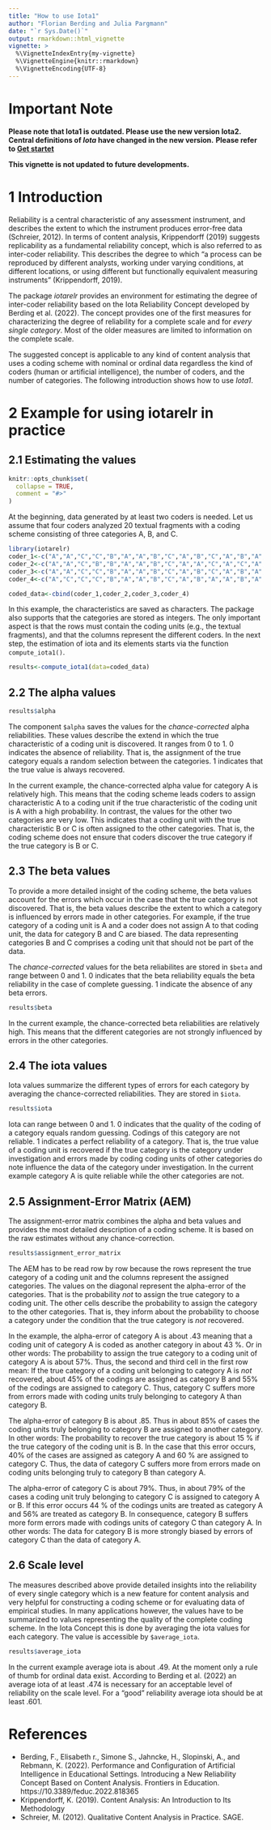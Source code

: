 ```yaml
---
title: "How to use Iota1"
author: "Florian Berding and Julia Pargmann"
date: "`r Sys.Date()`"
output: rmarkdown::html_vignette
vignette: >
  %\VignetteIndexEntry{my-vignette}
  %\VignetteEngine{knitr::rmarkdown}
  %\VignetteEncoding{UTF-8}
---
```

# Important Note
**Please note that Iota1 is outdated. Please use the new version Iota2.**
**Central definitions of *Iota* have changed in the new version.**
**Please refer to [Get startet](iotarelr.html)**

**This vignette is not updated to future developments.**

# 1 Introduction
Reliability is a central characteristic of any assessment instrument, and describes the extent to which the instrument produces error-free data (Schreier, 2012). In terms of content analysis, Krippendorff (2019) suggests replicability as a fundamental reliability concept, which is also referred to as inter-coder reliability. This describes the degree to which "a process can be reproduced by different analysts, working under varying conditions, at different locations, or using different but functionally equivalent measuring instruments" (Krippendorff, 2019).

The package *iotarelr* provides an environment for estimating the degree of inter-coder reliability
based on the Iota Reliability Concept developed by Berding et al. (2022). The concept
provides one of the first measures for characterizing the degree of reliability for a complete scale and
for *every single category*. Most of the older measures are limited to information on the complete scale.

The suggested concept is applicable to any kind of content analysis that uses a coding scheme with nominal or ordinal data regardless the kind of coders (human or artificial intelligence), the number of coders, and the number of categories. 
The following introduction shows how to use *Iota1*.

# 2 Example for using iotarelr in practice
## 2.1 Estimating the values

```r
knitr::opts_chunk$set(
  collapse = TRUE,
  comment = "#>"
)
```
At the beginning, data generated by at least two coders is needed. Let us assume that four coders analyzed 20 textual fragments with a coding scheme consisting of three categories A, B, and C.

```r
library(iotarelr)
coder_1<-c("A","A","C","C","B","A","A","B","C","A","B","C","A","B","A","B","C","A","A","C")
coder_2<-c("A","A","C","B","B","A","A","B","C","A","A","C","A","C","A","B","A","A","A","C")
coder_3<-c("A","A","C","C","B","A","A","B","C","A","B","C","A","B","A","B","C","A","A","C")
coder_4<-c("A","C","C","C","B","A","A","B","C","A","B","A","A","B","A","C","B","A","A","C")

coded_data<-cbind(coder_1,coder_2,coder_3,coder_4)
```
In this example, the characteristics are saved as characters. The package also supports that the categories are stored as integers. The only important aspect is that the rows must contain the coding units (e.g., the textual fragments), and that the columns represent the different coders. In the next step, the estimation of iota and its elements starts via the function `compute_iota1()`.
```r
results<-compute_iota1(data=coded_data)
```

## 2.2 The alpha values
```r
results$alpha
```
The component `$alpha` saves the values for the *chance-corrected* alpha reliabilities. These values describe the extend in which the true characteristic of a coding unit is discovered. It ranges from 0 to 1. 0 indicates the absence of reliability. That is, the assignment of the true category equals a random selection between the categories. 1 indicates that the true value is always recovered.

In the current example, the chance-corrected alpha value for category A is relatively high. This means that the coding scheme leads coders  to assign characteristic A to a coding unit if the true characteristic of the coding unit is A with a high probability. In contrast, the values for the other two categories are very low. This indicates that a coding unit with the true characteristic B or C is often assigned to the other categories. That is, the coding scheme does not ensure that coders discover the true category if the true category is B or C.

## 2.3 The beta values
To provide a more detailed insight of the coding scheme, the beta values account for the errors which occur in the case that the true category is not discovered. That is, the beta values describe the extent to which a category is influenced by errors made in other categories. For example, if the true category of a coding unit is A and a coder does not assign A to that coding unit, the data for category B and C are biased. The data representing categories B and C comprises a coding unit that should not be part of the data.

The *chance-corrected* values for the beta reliabilites are stored in `$beta` and range between 0 and 1. 0 indicates that the beta reliability equals the beta reliability in the case of complete guessing. 1 indicate the absence of any beta errors.
```r
results$beta
```
In the current example, the chance-corrected beta reliabilities are relatively high. This means that the different categories are not strongly influenced by errors in the other categories.

## 2.4 The iota values
Iota values summarize the different types of errors for each category by averaging the chance-corrected reliabilities. They are stored in `$iota`.
```r
results$iota
```
Iota can range between 0 and 1. 0 indicates that the quality of the coding of a category equals random guessing. Codings of this category are not reliable. 1 indicates a perfect reliability of a category. That is, the true value of a coding unit is recovered if the true category is the category under investigation and errors made by coding coding units of other categories do note influence the data of the category under investigation. In the current example category A is quite reliable while the other categories are not.

## 2.5 Assignment-Error Matrix (AEM)
The assignment-error matrix combines the alpha and beta values and provides the most detailed description of a coding scheme. It is based on the raw estimates without any chance-correction.
```r
results$assignment_error_matrix
```
The AEM has to be read row by row because the rows represent the true category of a coding unit and the columns represent the assigned categories. The values on the diagonal represent the alpha-error of the categories. That is the probability *not* to assign the true category to a coding unit. The other cells describe the probability to assign the category to the other categories. That is, they inform about the probability to choose a category under the condition that the true category is *not* recovered.

In the example, the alpha-error of category A is about .43 meaning that a coding unit of category A is coded as another category in about 43 %. Or in other words: The probability to assign the true category to a coding unit of category A is about 57%. Thus, the second and third cell in the first row mean: If the true category of a coding unit belonging to category A is *not* recovered, about 45% of the codings are assigned as category B and 55% of the codings are assigned to category C. Thus, category C suffers more from errors made with coding units truly belonging to category A than category B.

The alpha-error of category B is about .85. Thus in about 85% of cases the coding units truly belonging to category B are assigned to another category. In other words: The probability to recover the true category is about 15 % if the true category of the coding unit is B. In the case that this error occurs, 40% of the cases are assigned as category A and 60 % are assigned to category C. Thus, the data of category C suffers more from errors made on coding units belonging truly to category B than category A.

The alpha-error of category C is about 79%. Thus, in about 79% of the cases a coding unit truly belonging to category C is assigned to category A or B. If this error occurs 44 % of the codings units are treated as category A and 56% are treated as category B. In consequence, category B suffers more form errors made with codings units of category C than category A. In other words: The data for category B is more strongly biased by errors of category C than the data of category A.

## 2.6 Scale level
The measures described above provide detailed insights into the reliability of every single category which is a new feature for content analysis and very helpful for constructing a coding scheme or for evaluating data of empirical studies. In many applications however, the values have to be summarized to values representing the quality of the complete coding scheme. In the Iota Concept this is done by averaging the iota values for each category. The value is accessible by `$average_iota`.
```r
results$average_iota
```
In the current example average iota is about .49. At the moment only a rule of thumb for ordinal data exist. According to Berding et al. (2022) an average iota of at least  .474 is necessary for an acceptable level of reliability on the scale level. For a "good" reliability average iota should be at least .601.

# References
- Berding, F., Elisabeth r., Simone S., Jahncke, H., Slopinski, A., and Rebmann, K. (2022). 
Performance and Configuration of Artificial Intelligence in Educational Settings.
Introducing a New Reliability Concept Based on Content Analysis. 
Frontiers in Education. https://10.3389/feduc.2022.818365
- Krippendorff, K. (2019). Content Analysis: An Introduction to Its Methodology 
- Schreier, M. (2012). Qualitative Content Analysis in Practice. SAGE. 
